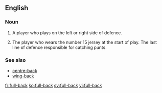 {{also|fullback|full back}}
==English==

===Noun===
{{en-noun|head=[[full]]-[[back]]}}

# {{soccer}} A player who plays on the left or right side of defence.
# {{rugby}} The player who wears the number 15 jersey at the start of play. The last line of defence responsible for catching punts.

===See also===
* [[centre-back]]
* [[wing-back]]

[[fr:full-back]]
[[ko:full-back]]
[[sv:full-back]]
[[vi:full-back]]